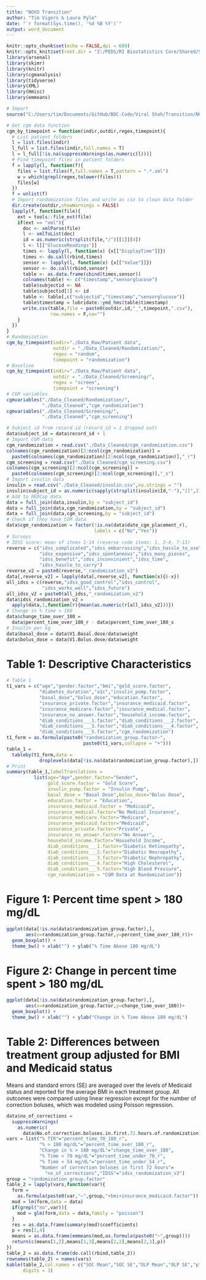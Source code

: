 ```yaml
---
title: "NOVO Transition"
author: "Tim Vigers & Laura Pyle"
date: "`r format(Sys.time(), '%d %B %Y')`"
output: word_document
---
```


```r
knitr::opts_chunk$set(echo = FALSE,dpi = 600)
knitr::opts_knit$set(root.dir = "Z:/PEDS/RI Biostatistics Core/Shared/Shared Projects/Laura/BDC/Projects/Viral Shah/NOVO Transition")
library(arsenal)
library(skimr)
library(knitr)
library(cgmanalysis)
library(tidyverse)
library(XML)
library(Hmisc)
library(emmeans)
```

```r
# Import
source("C:/Users/tim/Documents/GitHub/BDC-Code/Viral Shah/Transition/NOVOTransitionStudy_R_2020-10-29_1804.R")
```

```r
# Get cgm data function
cgm_by_timepoint = function(indir,outdir,regex,timepoint){
  # List patient folders
  l = list.files(indir)
  l_full = list.files(indir,full.names = T)
  l = l_full[!is.na(suppressWarnings(as.numeric(l)))]
  # Find timepoint files in patient folders
  f = lapply(l, function(f){
    files = list.files(f,full.names = T,pattern = ".*.xml")
    w = which(grepl(regex,tolower(files)))
    files[w]
  })
  f = unlist(f)
  # Import randomization files and write as csv to clean data folder
  dir.create(outdir,showWarnings = FALSE)
  lapply(f, function(file){
    ext = tools::file_ext(file)
    if(ext == "xml"){
      doc <- xmlParse(file)
      l <- xmlToList(doc)
      id = as.numeric(strsplit(file,"/")[[1]][4])
      l <- l[["GlucoseReadings"]]
      times <- lapply(l, function(x) {x[["DisplayTime"]]})
      times <- do.call(rbind,times)
      sensor <- lapply(l, function(x) {x[["Value"]]})
      sensor <- do.call(rbind,sensor)
      table <- as.data.frame(cbind(times,sensor))
      colnames(table) <- c("timestamp","sensorglucose")
      table$subjectid <- NA
      table$subjectid[1] <- id
      table <- table[,c("subjectid","timestamp","sensorglucose")]
      table$timestamp = lubridate::ymd_hms(table$timestamp)
      write.csv(table,file = paste0(outdir,id,"_",timepoint,".csv"),
                row.names = F,na="")
    }
  })
}
# Randomization
cgm_by_timepoint(indir="./Data_Raw/Patient data",
                 outdir = "./Data_Cleaned/Randomization/",
                 regex = "random",
                 timepoint = "randomization")
# Baseline
cgm_by_timepoint(indir="./Data_Raw/Patient data",
                 outdir = "./Data_Cleaned/Screening/",
                 regex = "screen",
                 timepoint = "screening")
# CGM variables
cgmvariables("./Data_Cleaned/Randomization/",
             "./Data_Cleaned","cgm_randomization")
cgmvariables("./Data_Cleaned/Screening/",
             "./Data_Cleaned","cgm_screening")
```

```r
# Subject id from record id (record_id = 1 dropped out)
data$subject_id = data$record_id + 1
# Import CGM data
cgm_randomization = read.csv("./Data_Cleaned/cgm_randomization.csv")
colnames(cgm_randomization)[2:ncol(cgm_randomization)] = 
  paste0(colnames(cgm_randomization)[2:ncol(cgm_randomization)],"_r")
cgm_screening = read.csv("./Data_Cleaned/cgm_screening.csv")
colnames(cgm_screening)[2:ncol(cgm_screening)] = 
  paste0(colnames(cgm_screening)[2:ncol(cgm_screening)],"_s")
# Import insulin data
insulin = read.csv("./Data_Cleaned/insulin.csv",na.strings = "")
insulin$subject_id = as.numeric(sapply(strsplit(insulin$Id,"-"),"[[",2))
# Add to REDCap data
data = full_join(data,insulin,by = "subject_id")
data = full_join(data,cgm_randomization,by = "subject_id")
data = full_join(data,cgm_screening,by = "subject_id")
# Check if they have CGM data
data$cgm_randomization = factor(!is.na(data$date_cgm_placement_r),
                                labels = c("No","Yes"))
# Surveys
# IDSS score: mean of items 1-14 (reverse code items: 1, 3-4, 7-13)
reverse = c("idss_complicated","idss_embarrassing","idss_hassle_to_use",
            "idss_expensive","idss_spontaneous","idss_many_pieces",
            "idss_benefit","idss_inconvinient","idss_time",
            "idss_hassle_to_carry")
reverse_v2 = paste0(reverse,"_randomization_v2")
data[,reverse_v2] = lapply(data[,reverse_v2], function(x){6-x})
all_idss = c(reverse,"idss_good_control","idss_control",
             "idss_works_well","idss_future")
all_idss_v2 = paste0(all_idss,"_randomization_v2")
data$idss_randomization_v2 = 
  apply(data,1,function(r){mean(as.numeric(r[all_idss_v2]))})
# Change in % time > 180
data$change_time_over_180 = 
  data$percent_time_over_180_r - data$percent_time_over_180_s
# Insulin per kg
data$basal_dose = data$V1.Basal.dose/data$weight
data$bolus_dose = data$V1.Bolus.dose/data$weight
```

# Table 1: Descriptive Characteristics

```r
# Table 1
t1_vars = c("age","gender.factor","bmi","gold_score.factor",
            "diabetes_duration","a1c","insulin_pump.factor",
            "basal_dose","bolus_dose","education.factor",
            "insurance_private.factor","insurance_medicaid.factor",
            "insurance_medicare.factor","insurance_medical.factor",
            "insurance_no_answer.factor","household_income.factor",
            "diab_conditions___1.factor","diab_conditions___2.factor",
            "diab_conditions___3.factor","diab_conditions___4.factor",
            "diab_conditions___5.factor","cgm_randomization")
t1_form = as.formula(paste0("randomization_group.factor~",
                            paste0(t1_vars,collapse = "+")))
table_1 = 
  tableby(t1_form,data = 
            droplevels(data[!is.na(data$randomization_group.factor),]))
# Print
summary(table_1,labelTranslations = 
          list(age="Age",gender.factor="Gender",
               gold_score.factor = "Gold Score",
               insulin_pump.factor = "Insulin Pump",
               basal_dose = "Basal Dose",bolus_dose="Bolus Dose",
               education.factor = "Education",
               insurance_medicaid.factor = "Medicaid",
               insurance_medical.factor="No Medical Insurance",
               insurance_medicare.factor="Medicare",
               insurance_medicaid.factor="Medicaid",
               insurance_private.factor="Private",
               insurance_no_answer.factor="No Answer",
               household_income.factor="Household Income",
               diab_conditions___1.factor="Diabetic Retinopathy",
               diab_conditions___2.factor="Diabetic Neuropathy",
               diab_conditions___3.factor="Diabetic Nephropathy",
               diab_conditions___4.factor="High Cholesterol",
               diab_conditions___5.factor="High Blood Pressure",
               cgm_randomization = "CGM Data at Randomization"))
```

# Figure 1: Percent time spent > 180 mg/dL

```r
ggplot(data[!is.na(data$randomization_group.factor),],
       aes(x=randomization_group.factor,y=percent_time_over_180_r))+
  geom_boxplot() + 
  theme_bw() + xlab("") + ylab("% Time Above 180 mg/dL")
```

# Figure 2: Change in percent time spent > 180 mg/dL

```r
ggplot(data[!is.na(data$randomization_group.factor),],
       aes(x=randomization_group.factor,y=change_time_over_180))+
  geom_boxplot() + 
  theme_bw() + xlab("") + ylab("Change in % Time Above 180 mg/dL")
```

# Table 2: Differences between treatment group adjusted for BMI and Medicaid status

Means and standard errors (SE) are averaged over the levels of Medicaid status and reported for the average BMI in each treatment group. All outcomes were compared using linear regression except for the number of correction boluses, which was modeled using Poisson regression.

```r
data$no_of_corrections = 
  suppressWarnings(
    as.numeric(
      data$No.of.correction.boluses.in.first.72.hours.of.randomization))
vars = list("% TIR"="percent_time_70_180_r",
            "% > 180 mg/dL"="percent_time_over_180_r",
            "Change in % > 180 mg/dL"="change_time_over_180",
            "% Time < 70 mg/dL"="percent_time_under_70_r",
            "% Time < 54 mg/dL"="percent_time_under_54_r",
            "Number of correction boluses in first 72 hours"=
              "no_of_corrections","IDSS"="idss_randomization_v2")
group = "randomization_group.factor"
table_2 = lapply(vars,function(var){
  form = 
    as.formula(paste0(var,"~",group,"+bmi+insurance_medicaid.factor"))
  mod = lm(form,data = data)
  if(grepl("no",var)){
    mod = glm(form,data = data,family = "poisson")
  }
  res = as.data.frame(summary(mod)$coefficients)
  p = res[2,4]
  means = as.data.frame(emmeans(mod,as.formula(paste0("~",group))))
  return(c(means[1,2],means[1,3],means[2,2],means[2,3],p))
})
table_2 = as.data.frame(do.call(rbind,table_2))
rownames(table_2) = names(vars)
kable(table_2,col.names = c("SOC Mean","SOC SE","OLP Mean","OLP SE","p"),
      digits = 3)
```
